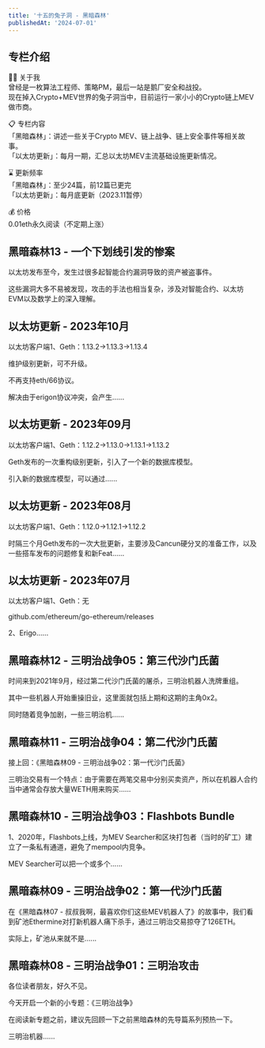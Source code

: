 ```yaml
---
title: '十五的兔子洞 - 黑暗森林'
publishedAt: '2024-07-01'
---
```


## 专栏介绍

👨‍💻 关于我  
曾经是一枚算法工程师、策略PM，最后一站是鹅厂安全和战投。  
现在掉入Crypto+MEV世界的兔子洞当中，目前运行一家小小的Crypto链上MEV做市商。  
  
📋 专栏内容  
「黑暗森林」：讲述一些关于Crypto MEV、链上战争、链上安全事件等相关故事。  
「以太坊更新」：每月一期，汇总以太坊MEV主流基础设施更新情况。  
  
⌛️ 更新频率  
「黑暗森林」：至少24篇，前12篇已更完  
「以太坊更新」：每月底更新（2023.11暂停）  
  
💰 价格  
0.01eth永久阅读（不定期上涨）

## 黑暗森林13 - 一个下划线引发的惨案
以太坊发布至今，发生过很多起智能合约漏洞导致的资产被盗事件。

这些漏洞大多不易被发现，攻击的手法也相当复杂，涉及对智能合约、以太坊EVM以及数学上的深入理解。

## 以太坊更新 - 2023年10月
以太坊客户端1、Geth：1.13.2→1.13.3→1.13.4

维护级别更新，可不升级。

不再支持eth/66协议。

解决由于erigon协议冲突，会产生......

## 以太坊更新 - 2023年09月
以太坊客户端1、Geth：1.12.2→1.13.0→1.13.1→1.13.2

Geth发布的一次重构级别更新，引入了一个新的数据库模型。

引入新的数据库模型，可以通过......

## 以太坊更新 - 2023年08月
以太坊客户端1、Geth：1.12.0→1.12.1→1.12.2

时隔三个月Geth发布的一次大批更新，主要涉及Cancun硬分叉的准备工作，以及一些搭车发布的问题修复和新Feat......

## 以太坊更新 - 2023年07月
以太坊客户端1、Geth：无

github.com/ethereum/go-ethereum/releases

2、Erigo......

## 黑暗森林12 - 三明治战争05：第三代沙门氏菌
时间来到2021年9月，经过第二代沙门氏菌的屠杀，三明治机器人洗牌重组。

其中一些机器人开始重操旧业，这里面就包括上期和这期的主角0x2。

同时随着竞争加剧，一些三明治机......

## 黑暗森林11 - 三明治战争04：第二代沙门氏菌
接上回：《黑暗森林09 - 三明治战争02：第一代沙门氏菌》

三明治交易有一个特点：由于需要在两笔交易中分别买卖资产，所以在机器人合约当中通常会存放大量WETH用来购买......

## 黑暗森林10 - 三明治战争03：Flashbots Bundle
1、2020年，Flashbots上线，为MEV Searcher和区块打包者（当时的矿工）建立了一条私有通道，避免了mempool内竞争。

MEV Searcher可以把一个或多个......

## 黑暗森林09 - 三明治战争02：第一代沙门氏菌
在《黑暗森林07 - 叔叔我啊，最喜欢你们这些MEV机器人了》的故事中，我们看到矿池Ethermine对打新机器人痛下杀手，通过三明治交易掠夺了126ETH。

实际上，矿池从来就不是......

## 黑暗森林08 - 三明治战争01：三明治攻击
各位读者朋友，好久不见。

今天开启一个新的小专题：《三明治战争》

在阅读新专题之前，建议先回顾一下之前黑暗森林的先导篇系列预热一下。

三明治机器......

